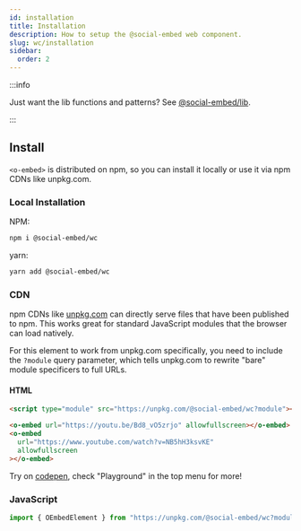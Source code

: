 ```yaml
---
id: installation
title: Installation
description: How to setup the @social-embed web component.
slug: wc/installation
sidebar:
  order: 2
---
```


:::info

Just want the lib functions and patterns? See [@social-embed/lib](../lib/overview.mdx).

:::

## Install

`<o-embed>` is distributed on npm, so you can install it locally or use it via npm CDNs like unpkg.com.

### Local Installation

NPM:

```bash
npm i @social-embed/wc
```

yarn:

```bash
yarn add @social-embed/wc
```

### CDN

npm CDNs like [unpkg.com](https://unpkg.com) can directly serve files that have been published to npm. This works great for standard JavaScript modules that the browser can load natively.

For this element to work from unpkg.com specifically, you need to include the `?module` query parameter, which tells unpkg.com to rewrite "bare" module specificers to full URLs.

#### HTML

```html
<script type="module" src="https://unpkg.com/@social-embed/wc?module"></script>

<o-embed url="https://youtu.be/Bd8_vO5zrjo" allowfullscreen></o-embed>
<o-embed
  url="https://www.youtube.com/watch?v=NB5hH3ksvKE"
  allowfullscreen
></o-embed>
```

Try on [codepen](https://codepen.io/attachment/pen/poRRwdy), check "Playground" in the top menu for more!

### JavaScript

```js
import { OEmbedElement } from "https://unpkg.com/@social-embed/wc?module";
```
